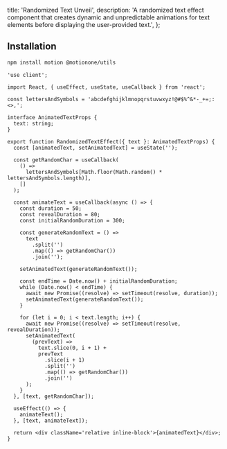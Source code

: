   title: 'Randomized Text Unveil',
  description:
    'A randomized text effect component that creates dynamic and unpredictable animations for text elements before displaying the user-provided text.',
};

<ComponentCodePreview name='randomized-text-unveil' hasReTrigger isFitheight />

## Installation

```bash
npm install motion @motionone/utils
```

```tsx text-randomized.tsx
'use client';

import React, { useEffect, useState, useCallback } from 'react';

const lettersAndSymbols = 'abcdefghijklmnopqrstuvwxyz!@#$%^&*-_+=;:<>,';

interface AnimatedTextProps {
  text: string;
}

export function RandomizedTextEffect({ text }: AnimatedTextProps) {
  const [animatedText, setAnimatedText] = useState('');

  const getRandomChar = useCallback(
    () =>
      lettersAndSymbols[Math.floor(Math.random() * lettersAndSymbols.length)],
    []
  );

  const animateText = useCallback(async () => {
    const duration = 50;
    const revealDuration = 80;
    const initialRandomDuration = 300;

    const generateRandomText = () =>
      text
        .split('')
        .map(() => getRandomChar())
        .join('');

    setAnimatedText(generateRandomText());

    const endTime = Date.now() + initialRandomDuration;
    while (Date.now() < endTime) {
      await new Promise((resolve) => setTimeout(resolve, duration));
      setAnimatedText(generateRandomText());
    }

    for (let i = 0; i < text.length; i++) {
      await new Promise((resolve) => setTimeout(resolve, revealDuration));
      setAnimatedText(
        (prevText) =>
          text.slice(0, i + 1) +
          prevText
            .slice(i + 1)
            .split('')
            .map(() => getRandomChar())
            .join('')
      );
    }
  }, [text, getRandomChar]);

  useEffect(() => {
    animateText();
  }, [text, animateText]);

  return <div className='relative inline-block'>{animatedText}</div>;
}
```
